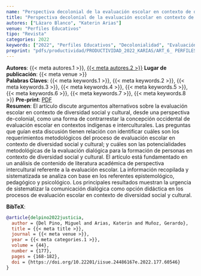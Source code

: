 ```yaml
---
name: "Perspectiva decolonial de la evaluación escolar en contexto de diversidad social y cultural"
title: "Perspectiva decolonial de la evaluación escolar en contexto de diversidad social y cultural"
autores: ["Lázaro Blanco", "Katerin Arias"]
venue: "Perfiles Educativos"
tipo: "Revista"
categories: 2022
keywords: ["2022", "Perfiles Educativos", "Decolonialidad", "Evaluación escolar", "Diversidad social y cultural", "Evaluación dialógica", "Contexto indígena", "Comunicación oral"]
preprint: "pdfs/productividad/PRODUCTIVIDAD_2022_KARIAS/ART_6_ PERFILES EDUCATIVOS_BLANCO_ARIAS_2022_SCOPUS.pdf"
---
```

**Autores**: {{< meta autores.1 >}}, [{{< meta autores.2 >}}](../members/current/Katerin Arias.qmd)
**Lugar de publicación**: {{< meta venue >}}   
**Palabras Claves**: {{< meta keywords.1 >}}, {{< meta keywords.2 >}}, {{< meta keywords.3 >}}, {{< meta keywords.4 >}}, {{< meta keywords.5 >}}, {{< meta keywords.6 >}}, {{< meta keywords.7 >}}, {{< meta keywords.8 >}}
**Pre-print**: [PDF](../{{< meta preprint >}})  
**Resumen**: El artículo discute argumentos alternativos sobre la evaluación escolar en contexto de diversidad social y cultural, desde una perspectiva de-colonial, como una forma de contrarrestar la concepción occidental de evaluación escolar en contextos indígenas e interculturales. Las preguntas que guían esta discusión tienen relación con identificar cuáles son los requerimientos metodológicos del proceso de evaluación escolar en contexto de diversidad social y cultural; y cuáles son las potencialidades metodológicas de la evaluación dialógica para la formación de personas en contexto de diversidad social y cultural. El artículo está fundamentado en un análisis de contenido de literatura académica de perspectiva intercultural referente a la evaluación escolar. La información recopilada y sistematizada se analiza con base en los referentes epistemológico, pedagógico y psicológico. Los principales resultados muestran la urgencia de sistematizar la comunicación dialógica como opción didáctica en los procesos de evaluación escolar en contexto de diversidad social y cultural.


**BibTeX**:
```bibtex
@article{delpino2022justicia,
  author = {Del Pino, Miguel and Arias, Katerin and Muñoz, Gerardo},
  title = {{< meta title >}},
  journal = {{< meta venue >}},
  year = {{< meta categories.1 >}},
  volume = {44},
  number = {177}, 
  pages = {168-182},
  doi = {https://doi.org/10.22201/iisue.24486167e.2022.177.60546}
}
```
